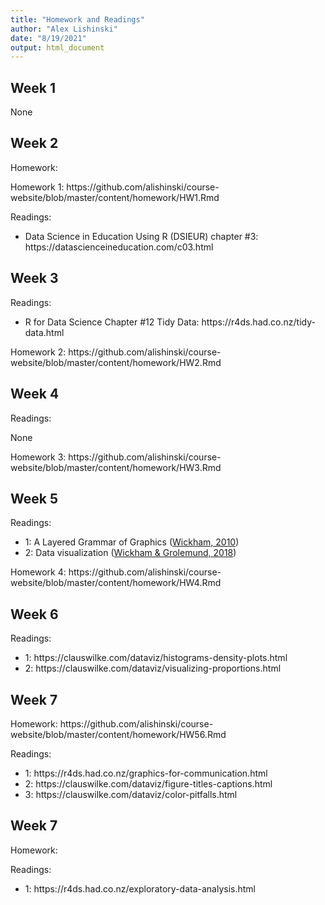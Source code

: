 ```yaml
---
title: "Homework and Readings"
author: "Alex Lishinski"
date: "8/19/2021"
output: html_document
---
```


## Week 1

None

## Week 2

Homework:

Homework 1: https://github.com/alishinski/course-website/blob/master/content/homework/HW1.Rmd

Readings:

- Data Science in Education Using R (DSIEUR) chapter #3: https://datascienceineducation.com/c03.html

## Week 3

Readings:

- R for Data Science Chapter #12 Tidy Data: https://r4ds.had.co.nz/tidy-data.html

Homework 2: https://github.com/alishinski/course-website/blob/master/content/homework/HW2.Rmd

## Week 4

Readings:

None

Homework 3: https://github.com/alishinski/course-website/blob/master/content/homework/HW3.Rmd

## Week 5

Readings:

- 1: A Layered Grammar of Graphics ([Wickham, 2010](http://vita.had.co.nz/papers/layered-grammar.pdf))
- 2: Data visualization ([Wickham & Grolemund, 2018](https://r4ds.had.co.nz/data-visualisation.html))

Homework 4: https://github.com/alishinski/course-website/blob/master/content/homework/HW4.Rmd

## Week 6

Readings:

- 1: https://clauswilke.com/dataviz/histograms-density-plots.html
- 2: https://clauswilke.com/dataviz/visualizing-proportions.html

## Week 7

Homework: https://github.com/alishinski/course-website/blob/master/content/homework/HW56.Rmd

Readings:

- 1: https://r4ds.had.co.nz/graphics-for-communication.html
- 2: https://clauswilke.com/dataviz/figure-titles-captions.html
- 3: https://clauswilke.com/dataviz/color-pitfalls.html

## Week 7

Homework: 

Readings:

- 1: https://r4ds.had.co.nz/exploratory-data-analysis.html